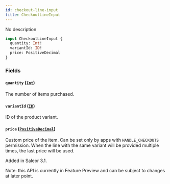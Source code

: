 ```yaml
---
id: checkout-line-input
title: CheckoutLineInput
---
```



No description

```graphql
input CheckoutLineInput {
  quantity: Int!
  variantId: ID!
  price: PositiveDecimal
}
```


### Fields

#### `quantity` ([`Int`](../../../developer/api-reference/scalars/int))

The number of items purchased.


#### `variantId` ([`ID`](../../../developer/api-reference/scalars/id))

ID of the product variant.


#### `price` ([`PositiveDecimal`](../../../developer/api-reference/scalars/positive-decimal))

Custom price of the item. Can be set only by apps with `HANDLE_CHECKOUTS` permission. When the line with the same variant will be provided multiple times, the last price will be used.

Added in Saleor 3.1.

Note: this API is currently in Feature Preview and can be subject to changes at later point.




